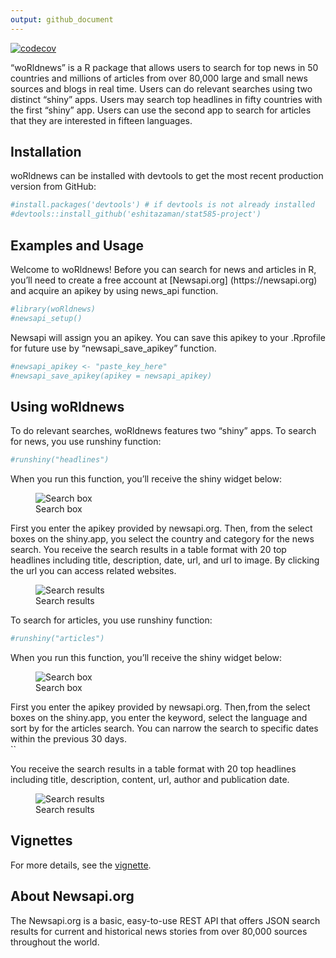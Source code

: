 ```yaml
---
output: github_document
---
```



 <!-- badges: start -->
  [![codecov](https://codecov.io/gh/eshitazaman/stat585-project/branch/main/graph/badge.svg?token=DLtd2FbN76)](https://codecov.io/gh/eshitazaman/stat585-project)
  <!-- badges: end -->
  
"woRldnews" is a R package that allows users to search for top news in 50 countries and millions of articles from over 80,000 large and small news sources and blogs in real time. Users can do relevant searches using two distinct "shiny" apps. Users may search top headlines in fifty countries with the first "shiny" app. Users can use the second app to search for articles that they are interested in fifteen languages. 

## Installation

woRldnews can be installed with devtools to get the most recent production version from GitHub:

```r
#install.packages('devtools') # if devtools is not already installed
#devtools::install_github('eshitazaman/stat585-project')
```

## Examples and Usage


Welcome to woRldnews! Before you can search for news and articles in R, you'll need to create a free account at [Newsapi.org] (https://newsapi.org) and acquire an apikey by using news_api function.


```r
#library(woRldnews)
#newsapi_setup()
```

Newsapi will assign you an apikey. You can save this apikey to your .Rprofile for future use by "newsapi_save_apikey" function. 

```r
#newsapi_apikey <- "paste_key_here"
#newsapi_save_apikey(apikey = newsapi_apikey)
```

## Using woRldnews

To do relevant searches, woRldnews features two  "shiny" apps.
To search for news, you use runshiny function:

```r
#runshiny("headlines")
```

When you run this function, you'll receive the shiny widget below: 

![Search box](./man/figures/headlines.png)

First you enter the apikey provided by newsapi.org. Then, from the select boxes on the shiny.app, you select the country and category for the news search. You receive the search results in a table format with 20 top headlines including title, description, date, url, and url to image. By clicking the url you can access related websites. 

![Search results](./man/figures/articles.png)

To search for articles, you use runshiny function:

```r
#runshiny("articles")
```

When you run this function, you'll receive the shiny widget below: 

![Search box](./man/figures/results.png)

First you enter the apikey provided by newsapi.org. Then,from the select boxes on the shiny.app, you enter the keyword, select the language and sort by for the articles search. You can narrow the search to specific dates within the previous 30 days.  
``

You receive the search results in a table format with 20 top headlines including title, description, content, url, author and publication date. 


![Search results](./man/figures/articles_results.png)

## Vignettes

For more details, see the [vignette](https://eshitazaman.github.io/stat585-project/articles/newsAPI.html).

## About Newsapi.org

The Newsapi.org is a basic, easy-to-use REST API that offers JSON search results for current and historical news stories from over 80,000 sources throughout the world. 



